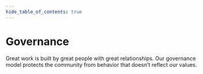 ```yaml
---
hide_table_of_contents: true
---
```



# Governance

Great work is built by great people with great relationships. Our governance model protects the community from behavior that doesn’t reflect our values.

<ButtonGroup buttons={content.buttons} />
